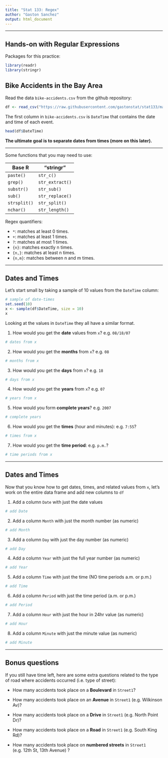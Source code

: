 ```yaml
---
title: "Stat 133: Regex"
author: "Gaston Sanchez"
output: html_document
---
```


-----

## Hands-on with Regular Expressions

Packages for this practice:
```r
library(readr)
library(stringr)
```


## Bike Accidents in the Bay Area

Read the data `bike-accidents.csv` from the github repository:
```r
df <- read_csv("https://raw.githubusercontent.com/gastonstat/stat133/master/datasets/bike-accidents.csv")
```

The first column in `bike-accidents.csv` is `DateTime` that contains the date and time of each event.
```r
head(df$DateTime)
```

__The ultimate goal is to separate dates from times (more on this later).__

-----

Some functions that you may need to use:

| Base R       | "stringr"       |
| -------------|-----------------|
| `paste()`    | `str_c()`       |
| `grep()`     | `str_extract()` |
| `substr()`   | `str_sub()`     |
| `sub()`      | `str_replace()` |
| `strsplit()` | `str_split()`   |
| `nchar()`    | `str_length()`  |


Regex quantifiers:

- `*`: matches at least 0 times.   
- `+`: matches at least 1 times.     
- `?`: matches at most 1 times.    
- `{n}`: matches exactly n times.    
- `{n,}`: matches at least n times.    
- `{n,m}`: matches between n and m times.     

-----

## Dates and Times

Let's start small by taking a sample of 10 values from the `DateTime` column:
```r
# sample of date-times
set.seed(10)
x <- sample(df$DateTime, size = 10)
x
```

Looking at the values in `DateTime` they all have a similar format. 


1. How would you get the __date__ values from `x`? e.g. `08/18/07`
```r
# dates from x

```

2. How would you get the __months__ from `x`? e.g. `08`
```r
# months from x

```

3. How would you get the __days__ from `x`? e.g. `18`
```r
# days from x

```

4. How would you get the __years__ from `x`? e.g. `07`
```r
# years from x

```

5. How would you form __complete years__? e.g. `2007`
```r
# complete years

```

6. How would you get the __times__ (hour and minutes): e.g. `7:55`?
```r
# times from x

```

7. How would you get the __time period__: e.g. `p.m.`?
```r
# time periods from x

```


-----

## Dates and Times

Now that you know how to get dates, times, and related values from `x`, let's work on the entire data frame and add new columns to `df`

1. Add a column `Date` with just the date values
```r
# add Date

```

2. Add a column `Month` with just the month number (as numeric)
```r
# add Month

```

3. Add a column `Day` with just the day number (as numeric)
```r
# add Day

```

4. Add a column `Year` with just the full year number (as numeric)
```r
# add Year

```

5. Add a column `Time` with just the time (NO time periods a.m. or p.m.)
```r
# add Time

```

6. Add a column `Period` with just the time period (a.m. or p.m.)
```r
# add Period

```

7. Add a column `Hour` with just the hour in 24hr value (as numeric)
```r
# add Hour

```

8. Add a column `Minute` with just the minute value (as numeric)
```r
# add Minute

```


-----

## Bonus questions

If you still have time left, here are some extra questions related to the type of road where accidents occurred (i.e. type of street):

- How many accidents took place on a __Boulevard__ in `Street1`?

- How many accidents took place on an __Avenue__ in `Street1` (e.g. Wilkinson Av)?

- How many accidents took place on a __Drive__ in `Street1` (e.g. North Point Dr)?

- How many accidents took place on a __Road__ in `Street1` (e.g. South King Rd)?

- How many accidents took place on __numbered streets__ in `Street1` (e.g. 12th St, 13th Avenue) ?

